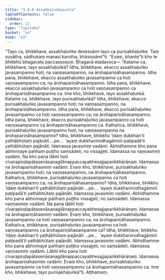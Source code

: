 ```yaml
---
title: "3.4.8 Assakhaḷuṅkasutta"
tableOfContents: false
sidebar:
  order: 12
type: "tipitaka"
basket: "su"
book: "a3"
---
```



<DynamicBreadcrumb />

<Division number="141" book="a3" bookNo="15" page="291">

<Paragraph number="1034" book="a3">
“Tayo ca, bhikkhave, assakhaḷuṅke desessāmi tayo ca purisakhaḷuṅke. Taṃ suṇātha, sādhukaṃ manasi karotha, bhāsissāmī”ti. “Evaṃ, bhante”ti kho te bhikkhū bhagavato paccassosuṃ. Bhagavā etadavoca—
</Paragraph>

<Paragraph number="1035" book="a3">
“Katame ca, bhikkhave, tayo assakhaḷuṅkā? Idha, bhikkhave, ekacco assakhaḷuṅko javasampanno hoti; na vaṇṇasampanno, na ārohapariṇāhasampanno. Idha pana, bhikkhave, ekacco assakhaḷuṅko javasampanno ca hoti vaṇṇasampanno ca; na ārohapariṇāhasampanno. Idha pana, bhikkhave, ekacco assakhaḷuṅko javasampanno ca hoti vaṇṇasampanno ca ārohapariṇāhasampanno ca. Ime kho, bhikkhave, tayo assakhaḷuṅkā.
</Paragraph>

<Paragraph number="1036" book="a3">
Katame ca, bhikkhave, tayo purisakhaḷuṅkā? Idha, bhikkhave, ekacco purisakhaḷuṅko javasampanno hoti; na vaṇṇasampanno, na ārohapariṇāhasampanno. Idha pana, bhikkhave, ekacco purisakhaḷuṅko javasampanno ca hoti vaṇṇasampanno ca; na ārohapariṇāhasampanno. Idha pana, bhikkhave, ekacco purisakhaḷuṅko javasampanno ca hoti vaṇṇasampanno ca ārohapariṇāhasampanno ca.
</Paragraph>

<Paragraph number="1037" book="a3">
Kathañca, bhikkhave, purisakhaḷuṅko javasampanno hoti; na vaṇṇasampanno na ārohapariṇāhasampanno? Idha, bhikkhave, bhikkhu ‘idaṃ dukkhan’ti yathābhūtaṃ pajānāti …pe…  ‘ayaṃ dukkhanirodhagāminī paṭipadā’ti yathābhūtaṃ pajānāti. Idamassa javasmiṃ vadāmi. Abhidhamme kho pana abhivinaye pañhaṃ puṭṭho saṃsādeti, no vissajjeti. Idamassa na vaṇṇasmiṃ vadāmi. Na kho pana lābhī hoti cīvarapiṇḍapātasenāsanagilānappaccayabhesajjaparikkhārānaṃ. Idamassa na ārohapariṇāhasmiṃ vadāmi. Evaṃ kho, bhikkhave, purisakhaḷuṅko javasampanno hoti; na vaṇṇasampanno, na ārohapariṇāhasampanno.
</Paragraph>

<Paragraph number="1038" book="a3">
Kathañca, bhikkhave, purisakhaḷuṅko javasampanno ca hoti vaṇṇasampanno ca; na ārohapariṇāhasampanno? Idha, bhikkhave, bhikkhu ‘idaṃ dukkhan’ti yathābhūtaṃ pajānāti …pe…  ‘ayaṃ dukkhanirodhagāminī paṭipadā’ti yathābhūtaṃ pajānāti. Idamassa javasmiṃ vadāmi. Abhidhamme kho pana abhivinaye pañhaṃ puṭṭho vissajjeti, no saṃsādeti. Idamassa vaṇṇasmiṃ vadāmi. Na pana lābhī hoti cīvarapiṇḍapātasenāsanagilānappaccayabhesajjaparikkhārānaṃ. Idamassa na ārohapariṇāhasmiṃ vadāmi. Evaṃ kho, bhikkhave, purisakhaḷuṅko javasampanno ca hoti vaṇṇasampanno ca; na ārohapariṇāhasampanno.
</Paragraph>

<Paragraph number="1039" book="a3">
Kathañca, bhikkhave, purisakhaḷuṅko javasampanno ca hoti vaṇṇasampanno ca ārohapariṇāhasampanno ca? Idha, bhikkhave, bhikkhu ‘idaṃ dukkhan’ti yathābhūtaṃ pajānāti …pe…  ‘ayaṃ dukkhanirodhagāminī paṭipadā’ti yathābhūtaṃ pajānāti. Idamassa javasmiṃ vadāmi. Abhidhamme kho pana abhivinaye pañhaṃ puṭṭho vissajjeti, no saṃsādeti. Idamassa vaṇṇasmiṃ vadāmi. Lābhī kho pana hoti cīvarapiṇḍapātasenāsanagilānappaccayabhesajjaparikkhārānaṃ. Idamassa ārohapariṇāhasmiṃ vadāmi. Evaṃ kho, bhikkhave, purisakhaḷuṅko javasampanno ca hoti vaṇṇasampanno ca ārohapariṇāhasampanno ca. Ime kho, bhikkhave, tayo purisakhaḷuṅkā”ti.

</Paragraph>
</Division>

<Paragraph number="1040" type="center" book="a3">
Aṭṭhamaṃ.
</Paragraph>